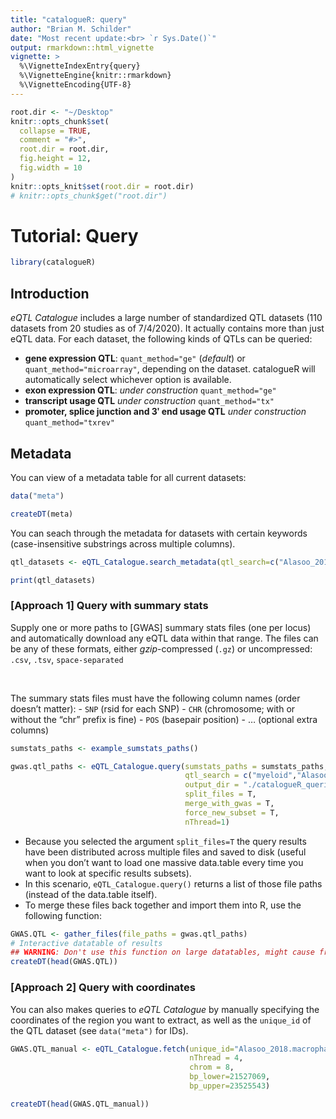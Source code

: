```yaml
---
title: "catalogueR: query" 
author: "Brian M. Schilder"
date: "Most recent update:<br> `r Sys.Date()`"
output: rmarkdown::html_vignette
vignette: >
  %\VignetteIndexEntry{query}
  %\VignetteEngine{knitr::rmarkdown}
  %\VignetteEncoding{UTF-8}
---
```


```r
root.dir <- "~/Desktop"
knitr::opts_chunk$set(
  collapse = TRUE,
  comment = "#>",
  root.dir = root.dir,
  fig.height = 12,
  fig.width = 10
)  
knitr::opts_knit$set(root.dir = root.dir)
# knitr::opts_chunk$get("root.dir")
```


# Tutorial: Query


```r
library(catalogueR) 
```


## Introduction  
 
*eQTL Catalogue* includes a large number of standardized QTL datasets (110 datasets from 20 studies as of  7/4/2020). It actually contains more than just eQTL data. For each dataset, the following kinds of QTLs can be queried:

- **gene expression QTL**: `quant_method="ge"` (*default*) or `quant_method="microarray"`, depending on the dataset. catalogueR will automatically select whichever option is available.  
- **exon expression QTL**: *under construction* `quant_method="ge"`  
- **transcript usage QTL** *under construction* `quant_method="tx"`  
- **promoter, splice junction and 3ʹ end usage QTL** *under construction* `quant_method="txrev"`   


## Metadata  

You can view of a metadata table for all current datasets:  

```r
data("meta")

createDT(meta)
```

You can seach through the metadata for datasets with certain keywords (case-insensitive substrings across multiple columns). 

```r
qtl_datasets <- eQTL_Catalogue.search_metadata(qtl_search=c("Alasoo_2018","monocyte"))

print(qtl_datasets)
```



### [Approach 1] Query with summary stats  

Supply one or more paths to [GWAS] summary stats files (one per locus) and automatically download any eQTL data within that range. The files can be any of these formats, either *gzip*-compressed (`.gz`) or uncompressed: `.csv`, `.tsv`, `space-separated`  

<br>

The summary stats files must have the following column names (order doesn't matter):
  - `SNP` (rsid for each SNP)
  - `CHR` (chromosome; with or without the "chr" prefix is fine)
  - `POS` (basepair position)
  - ... (optional extra columns)

```r
sumstats_paths <- example_sumstats_paths()

gwas.qtl_paths <- eQTL_Catalogue.query(sumstats_paths = sumstats_paths,  
                                       qtl_search = c("myeloid","Alasoo_2018"),
                                       output_dir = "./catalogueR_queries", 
                                       split_files = T,  
                                       merge_with_gwas = T,
                                       force_new_subset = T,
                                       nThread=1)
```

- Because you selected the argument `split_files=T` the query results have been distributed across multiple files and saved to disk (useful when you don't want to load one massive data.table every time you want to look at specific results subsets).  
- In this scenario, `eQTL_Catalogue.query()` returns a list of those file paths (instead of the data.table itself).  
- To merge these files back together and import them into R, use the following function:  

```r
GWAS.QTL <- gather_files(file_paths = gwas.qtl_paths)
# Interactive datatable of results 
## WARNING: Don't use this function on large datatables, might cause freezing.
createDT(head(GWAS.QTL))
```



### [Approach 2] Query with coordinates  

You can also makes queries to *eQTL Catalogue* by manually specifying the coordinates of the region you want to extract,
as well as the `unique_id` of the QTL dataset (see `data("meta")` for IDs).
 
```r
GWAS.QTL_manual <- eQTL_Catalogue.fetch(unique_id="Alasoo_2018.macrophage_IFNg",  
                                        nThread = 4,  
                                        chrom = 8, 
                                        bp_lower=21527069,
                                        bp_upper=23525543)

createDT(head(GWAS.QTL_manual))
```


